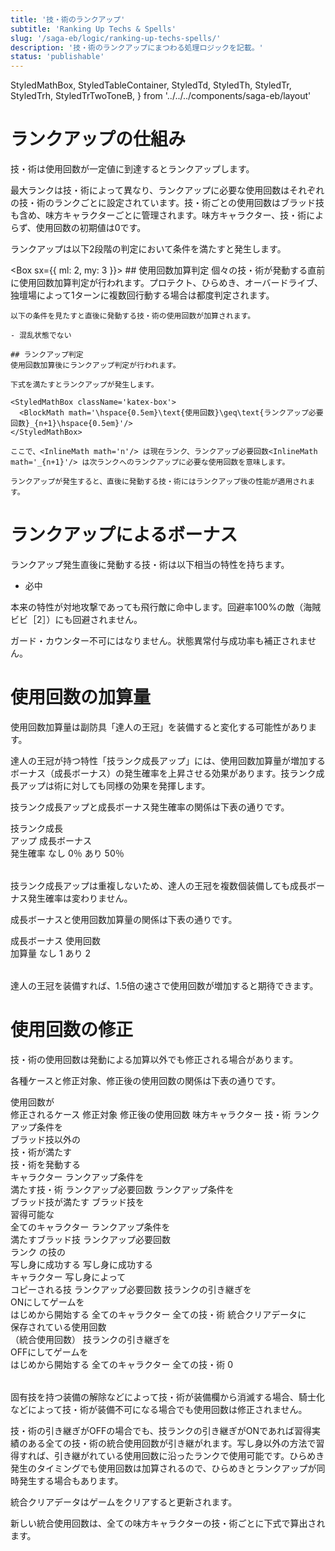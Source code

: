 ```yaml
---
title: '技・術のランクアップ'
subtitle: 'Ranking Up Techs & Spells'
slug: '/saga-eb/logic/ranking-up-techs-spells/'
description: '技・術のランクアップにまつわる処理ロジックを記載。'
status: 'publishable'
---
```



  StyledMathBox,
  StyledTableContainer,
  StyledTd,
  StyledTh,
  StyledTr,
  StyledTrh,
  StyledTrTwoToneB,
} from '../../../components/saga-eb/layout'

# ランクアップの仕組み
<Box>
  技・術は使用回数が一定値に到達するとランクアップします。

  最大ランクは技・術によって異なり、ランクアップに必要な使用回数はそれぞれの技・術のランクごとに設定されています。技・術ごとの使用回数はブラッド技も含め、味方キャラクターごとに管理されます。味方キャラクター、技・術によらず、使用回数の初期値は0です。

  ランクアップは以下2段階の判定において条件を満たすと発生します。

  <Box sx={{ ml: 2, my: 3 }}>
    ## 使用回数加算判定
    個々の技・術が発動する直前に使用回数加算判定が行われます。プロテクト、ひらめき、オーバードライブ、独壇場によって1ターンに複数回行動する場合は都度判定されます。

    以下の条件を見たすと直後に発動する技・術の使用回数が加算されます。

    - 混乱状態でない

    ## ランクアップ判定
    使用回数加算後にランクアップ判定が行われます。

    下式を満たすとランクアップが発生します。

    <StyledMathBox className='katex-box'>
      <BlockMath math='\hspace{0.5em}\text{使用回数}\geq\text{ランクアップ必要回数}_{n+1}\hspace{0.5em}'/>
    </StyledMathBox>

    ここで、<InlineMath math='n'/> は現在ランク、ランクアップ必要回数<InlineMath math='_{n+1}'/> は次ランクへのランクアップに必要な使用回数を意味します。

    ランクアップが発生すると、直後に発動する技・術にはランクアップ後の性能が適用されます。
  </Box>
</Box>

# ランクアップによるボーナス
<Box>
  ランクアップ発生直後に発動する技・術は以下相当の特性を持ちます。

  - 必中

  本来の特性が対地攻撃であっても飛行敵に命中します。回避率100%の敵（海賊ビビ［2］）にも回避されません。

  ガード・カウンター不可にはなりません。状態異常付与成功率も補正されません。
</Box>

# 使用回数の加算量
<Box>
  使用回数加算量は副防具「達人の王冠」を装備すると変化する可能性があります。

  達人の王冠が持つ特性「技ランク成長アップ」には、使用回数加算量が増加するボーナス（成長ボーナス）の発生確率を上昇させる効果があります。技ランク成長アップは術に対しても同様の効果を発揮します。

  技ランク成長アップと成長ボーナス発生確率の関係は下表の通りです。

  <StyledTableContainer align='center'>
    <Table stickyHeader sx={{ width: `calc(104px * 2)`,tableLayout: 'fixed' }}>
      <TableHead sx={{ zIndex: 50000 }}>
        <TableRow>
          <StyledTh align='center'>技ランク成長<br/>アップ</StyledTh>
          <StyledTh align='center'>成長ボーナス<br/>発生確率</StyledTh>
        </TableRow>
      </TableHead>
      <TableBody>
        <StyledTr>
          <StyledTd align='center'>なし</StyledTd>
          <StyledTd align='center'>0％</StyledTd>
        </StyledTr>
        <StyledTr>
          <StyledTd align='center'>あり</StyledTd>
          <StyledTd align='center'>50％</StyledTd>
        </StyledTr>
      </TableBody>
    </Table>
  </StyledTableContainer>

  技ランク成長アップは重複しないため、達人の王冠を複数個装備しても成長ボーナス発生確率は変わりません。

  成長ボーナスと使用回数加算量の関係は下表の通りです。

  <StyledTableContainer align='center'>
    <Table stickyHeader sx={{ width: `calc(104px * 2)`,tableLayout: 'fixed' }}>
      <TableHead>
        <TableRow>
          <StyledTh align='center'>成長ボーナス</StyledTh>
          <StyledTh align='center'>使用回数<br/>加算量</StyledTh>
        </TableRow>
      </TableHead>
      <TableBody>
        <StyledTr>
          <StyledTd align='center'>なし</StyledTd>
          <StyledTd align='center'>1</StyledTd>
        </StyledTr>
        <StyledTr>
          <StyledTd align='center'>あり</StyledTd>
          <StyledTd align='center'>2</StyledTd>
        </StyledTr>
      </TableBody>
    </Table>
  </StyledTableContainer>

  達人の王冠を装備すれば、1.5倍の速さで使用回数が増加すると期待できます。
</Box>

# 使用回数の修正
<Box>
  技・術の使用回数は発動による加算以外でも修正される場合があります。

  各種ケースと修正対象、修正後の使用回数の関係は下表の通りです。

  <StyledTableContainer align='center'>
    <Table stickyHeader sx={{ width: `calc(160px + 152px * 2 + 192px)` }}>
      <TableHead sx={{ position: 'sticky', top: 0, zIndex: 3 }}>
        <TableRow>
          <StyledTh align='center' rowSpan={2} sx={{ position: 'sticky', left: 0, zIndex: 3, width: '160px' }}>使用回数が<br/>修正されるケース</StyledTh>
          <StyledTh align='center' colSpan={2}>修正対象</StyledTh>
          <StyledTh align='center' rowSpan={2} sx={{ width: '192px' }}>修正後の使用回数</StyledTh>
        </TableRow>
        <TableRow>
          <StyledTh align='center' sx={{ width: '152px' }}>味方キャラクター</StyledTh>
          <StyledTh align='center' sx={{ width: '152px' }}>技・術</StyledTh>
        </TableRow>
      </TableHead>
      <TableBody>
        <StyledTrTwoToneB className='darker-row-w-header' sx={{ height: '74px' }}>
          <StyledTrh align='left'>ランクアップ条件を<br/>ブラッド技以外の<br/>技・術が満たす<br/></StyledTrh>
          <StyledTd align='center'>技・術を発動する<br/>キャラクター</StyledTd>
          <StyledTd align='center'>ランクアップ条件を<br/>満たす技・術</StyledTd>
          <StyledTd align='center'>ランクアップ必要回数<InlineMath math='_{n+1}'/></StyledTd>
        </StyledTrTwoToneB>
        <StyledTrTwoToneB className='darker-row-w-header' sx={{ height: '74px' }}>
          <StyledTrh align='left'>ランクアップ条件を<br/>ブラッド技が満たす</StyledTrh>
          <StyledTd align='center'>ブラッド技を<br/>習得可能な<br/>全てのキャラクター</StyledTd>
          <StyledTd align='center'>ランクアップ条件を<br/>満たすブラッド技</StyledTd>
          <StyledTd align='center'>ランクアップ必要回数<InlineMath math='_{n+1}'/><br/></StyledTd>
        </StyledTrTwoToneB>
        <StyledTrTwoToneB className='darker-row-w-header' sx={{ height: '74px' }}>
          <StyledTrh align='left'>ランク <InlineMath math='n'/> の技の<br/>写し身に成功する</StyledTrh>
          <StyledTd align='center'>写し身に成功する<br/>キャラクター</StyledTd>
          <StyledTd align='center'>写し身によって<br/>コピーされる技</StyledTd>
          <StyledTd align='center'>ランクアップ必要回数<InlineMath math='_{n}'/></StyledTd>
        </StyledTrTwoToneB>
        <StyledTrTwoToneB className='darker-row-w-header' sx={{ height: '74px' }}>
          <StyledTrh align='left'>技ランクの引き継ぎを<br/>ONにしてゲームを<br/>はじめから開始する</StyledTrh>
          <StyledTd align='center'>全てのキャラクター</StyledTd>
          <StyledTd align='center'>全ての技・術</StyledTd>
          <StyledTd align='center'>統合クリアデータに<br/>保存されている使用回数<br/>（統合使用回数）</StyledTd>
        </StyledTrTwoToneB>
        <StyledTrTwoToneB className='darker-row-w-header' sx={{ height: '74px' }}>
          <StyledTrh align='left'>技ランクの引き継ぎを<br/>OFFにしてゲームを<br/>はじめから開始する</StyledTrh>
          <StyledTd align='center'>全てのキャラクター</StyledTd>
          <StyledTd align='center'>全ての技・術</StyledTd>
          <StyledTd align='center'>0</StyledTd>
        </StyledTrTwoToneB>
      </TableBody>
    </Table>
  </StyledTableContainer>

  固有技を持つ装備の解除などによって技・術が装備欄から消滅する場合、騎士化などによって技・術が装備不可になる場合でも使用回数は修正されません。

  技・術の引き継ぎがOFFの場合でも、技ランクの引き継ぎがONであれば習得実績のある全ての技・術の統合使用回数が引き継がれます。写し身以外の方法で習得すれば、引き継がれている使用回数に沿ったランクで使用可能です。ひらめき発生のタイミングでも使用回数は加算されるので、ひらめきとランクアップが同時発生する場合もあります。

  統合クリアデータはゲームをクリアすると更新されます。

  新しい統合使用回数は、全ての味方キャラクターの技・術ごとに下式で算出されます。

  <StyledMathBox className='katex-box'>
    <BlockMath math='\hspace{0.5em}\text{統合使用回数}_{next}=\max(\text{統合使用回数},\hspace{0.5em}\text{クリア時点の使用回数})\hspace{0.5em}'/>
  </StyledMathBox>
</Box>
